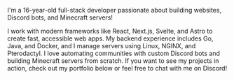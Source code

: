 I'm a 16-year-old full-stack developer passionate about building websites, Discord bots, and Minecraft servers!

I work with modern frameworks like React, Next.js, Svelte, and Astro to create fast, accessible web apps. My backend experience includes Go, Java, and Docker, and I manage servers using Linux, NGINX, and Pterodactyl. I love automating communities with custom Discord bots and building Minecraft servers from scratch. If you want to see my projects in action, check out my portfolio below or feel free to chat with me on Discord!